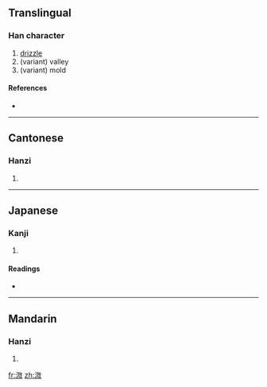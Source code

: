 ==Translingual==

===Han character===
{{Han char|rn=85|rad=水|as=10|sn=13|four=3814<sub>0</sub>|canj=水山弓大 (EUNK), 水山山大 (EUUK)}}

# [[drizzle]]
# (variant) valley
# (variant) mold

====References====
* {{Han ref|kx=0640.140|dkj=17959|dj=1047.090|hdz=31699.060|uh=6EA6|ud=28326|bh=DE57|bd=56919}}

----

==Cantonese==

===Hanzi===
{{yue-hanzi|jyut=|y=mei4}}

# {{defn|Cantonese|sort=水10}}

----

==Japanese==

===Kanji===
{{ja-kanji|grade=|rs=水10}}

# {{defn|Japanese|sort=水10}}

====Readings====
* {{ja-readings|on=[[み]] (mi), [[び]] (bi)|kun=[[こさめ]] (kosame), [[たに]] (tani), [[かび]] (kabi)}}

----

==Mandarin==

===Hanzi===
{{cmn-hanzi|pin=[[qī]] ([[qi1]]), [[wéi]] ([[wei2]])|wg=ch'i<sup>1</sup>, wei<sup>2</sup>}}

# {{defn|Mandarin|sort=水10}}

[[fr:溦]]
[[zh:溦]]